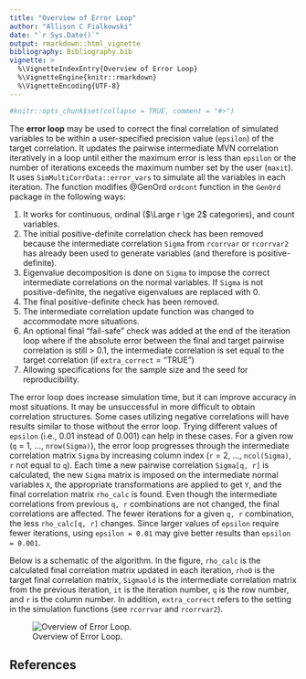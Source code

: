 ---
title: "Overview of Error Loop"
author: "Allison C Fialkowski"
date: "`r Sys.Date()`"
output: rmarkdown::html_vignette
bibliography: Bibliography.bib
vignette: >
  %\VignetteIndexEntry{Overview of Error Loop}
  %\VignetteEngine{knitr::rmarkdown}
  %\VignetteEncoding{UTF-8}
---

```{r, echo = FALSE}
#knitr::opts_chunk$set(collapse = TRUE, comment = "#>")
```

The **error loop** may be used to correct the final correlation of simulated variables to be within a user-specified precision value (`epsilon`) of the target correlation.  It updates the pairwise intermediate MVN correlation iteratively in a loop until either the maximum error is less than `epsilon` or the number of iterations exceeds the maximum number set by the user (`maxit`).  It uses `SimMultiCorrData::error_vars` to simulate all the variables in each iteration.  The function modifies @GenOrd `ordcont` function in the `GenOrd` package in the following ways: 

1. It works for continuous, ordinal ($\Large r \ge 2$ categories), and count variables.
1. The initial positive-definite correlation check has been removed because the intermediate correlation `Sigma` from `rcorrvar` or `rcorrvar2` has already been used to generate variables (and therefore is positive-definite).
1. Eigenvalue decomposition is done on `Sigma` to impose the correct intermediate correlations on the normal variables.  If `Sigma` is not positive-definite, the negative eigenvalues are replaced with 0.
1. The final positive-definite check has been removed.
1. The intermediate correlation update function was changed to accommodate more situations.
1. An optional final "fail-safe" check was added at the end of the iteration loop where if the absolute error between the final and target pairwise correlation is still > 0.1, the intermediate correlation is set equal to the target correlation (if `extra_correct` = "TRUE")
1. Allowing specifications for the sample size and the seed for reproducibility.  

The error loop does increase simulation time, but it can improve accuracy in most situations.  It may be unsuccessful in more difficult to obtain correlation structures.  Some cases utilizing negative correlations will have results similar to those without the error loop.  Trying different values of `epsilon` (i.e., 0.01 instead of 0.001) can help in these cases.  For a given row (`q` = 1, ..., `nrow(Sigma)`), the error loop progresses through the intermediate correlation matrix `Sigma` by increasing column index (`r` = 2, ..., `ncol(Sigma)`, `r` not equal to `q`).  Each time a new pairwise correlation `Sigma[q, r]` is calculated, the new `Sigma` matrix is imposed on the intermediate normal variables `X`, the appropriate transformations are applied to get `Y`, and the final correlation matrix `rho_calc` is found.  Even though the intermediate correlations from previous `q, r` combinations are not changed, the final correlations are affected.  The fewer iterations for a given `q, r` combination, the less `rho_calc[q, r]` changes.  Since larger values of `epsilon` require fewer iterations, using `epsilon = 0.01` may give better results than `epsilon = 0.001`.

Below is a schematic of the algorithm.  In the figure, `rho_calc` is the calculated final correlation matrix updated in each iteration, `rho0` is the target final correlation matrix, `Sigmaold` is the intermediate correlation matrix from the previous iteration, `it` is the iteration number, `q` is the row number, and `r` is the column number.  In addition, `extra_correct` refers to the setting in the simulation functions (see `rcorrvar` and `rcorrvar2`).

![Overview of Error Loop.](Error_Loop.png)

## References
